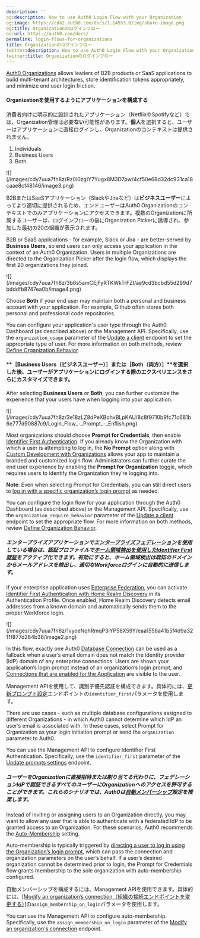 ```yaml
---
description: ''
og:description: How to use Auth0 Login Flow with your Organization
og:image: https://cdn2.auth0.com/docs/1.14553.0/img/share-image.png
og:title: Organizationのログインフロー
og:url: https://auth0.com/docs/
permalink: login-flows-for-organizations
title: Organizationのログインフロー
twitter:description: How to use Auth0 Login Flow with your Organization
twitter:title: Organizationのログインフロー
---
```


[Auth0 Organizations](/docs/manage-users/organizations) allows leaders of B2B products or SaaS applications to build multi-tenant architectures, store identification tokens appropriately, and minimize end user login friction.

#### Organizationを使用するようにアプリケーションを構成する

消費者向けに明示的に設計されたアプリケーション（NetflixやSpotifyなど）では、Organization管理は必要**ない**可能性があります。**個人**を選択すると、ユーザーはアプリケーションに直接ログインし、Organizationのコンテキストは提供されません。

1. Individuals
2. Business Users
3. Both

<Frame>![](/images/cdy7uua7fh8z/Rz0i0zgIY7Yugx8M3D7pw/4cf50e68d32dc931ca18caae8cf48146/image3.png)</Frame>

B2BまたはSaaSアプリケーション（SlackやJiraなど）は**ビジネスユーザー**によってより適切に提供されるため、エンドユーザーはAuth0 Organizationのコンテキストでのみアプリケーションにアクセスできます。複数のOrganizationに所属するユーザーは、ログインフローの後にOrganization Pickerに誘導され、参加した最初の20の組織が表示されます。

B2B or SaaS applications - for example, Slack or Jira - are better-served by **Business Users,** so end users can only access your application in the context of an Auth0 Organization. Users in multiple Organizations are directed to the Organization Picker after the login flow, which displays the first 20 organizations they joined.

<Frame>![](/images/cdy7uua7fh8z/3b6s5amCEjFyRTKWkTrFZI/ae9cd3bcbd55d299d7bdddfb8747ea0b/image4.png)</Frame>

Choose **Both** if your end user may maintain both a personal and business account with your application. For example, Github often stores both personal and professional code repositories.

You can configure your application's user type through the <Tooltip tip="Auth0 Dashboard: Auth0's main product to configure your services." cta="View Glossary" href="/docs/glossary?term=Auth0+Dashboard">Auth0 Dashboard</Tooltip> (as described above) or the <Tooltip tip="Management API: A product to allow customers to perform administrative tasks." cta="View Glossary" href="/docs/glossary?term=Management+API">Management API</Tooltip>. Specifically, use the `organization_usage` parameter of the [Update a client](https://auth0.com/docs/api/management/v2/clients/patch-clients-by-id) endpoint to set the appropriate type of user. For more information on both methods, review [Define Organization Behavior](/docs/manage-users/organizations/configure-organizations/define-organization-behavior).

#### **［Business Users（ビジネスユーザー）］**または**［Both（両方）］**を選択した後、ユーザーがアプリケーションにログインする際のエクスペリエンスをさらにカスタマイズできます。

After selecting **Business Users** or **Both**, you can further customize the experience that your users have when logging into your application.

<Frame>![](/images/cdy7uua7fh8z/3e18zLZ8dPeXBohvBLpKAU/8c8f9710b9fc71c681b6e777d90887c9/Login_Flow_-_Prompt_-_Enflish.png)</Frame>

Most organizations should choose **Prompt for Credentials**, then enable [Identifier First Authentication](/docs/authenticate/login/auth0-universal-login/identifier-first). If you already know the Organization with which a user is attempting to log in, the **No Prompt** option along with [Custom Development with Organizations](/docs/manage-users/organizations/custom-development) allows your app to maintain a branded and customized login flow. Administrators can further curate the end user experience by enabling the **Prompt for Organization** toggle, which requires users to identify the Organization they’re logging into.

<Callout icon="file-lines" color="#0EA5E9" iconType="regular">

**Note**: Even when selecting Prompt for Credentials, you can still direct users to [log in with a specific organization’s login prompt](/docs/manage-users/organizations/custom-development#i-want-users-to-log-in-to-a-specified-organization) as needed.

</Callout>

You can configure the login flow for your application through the Auth0 Dashboard (as described above) or the Management API. Specifically, use the `organization_require_behavior` parameter of the [Update a client](https://auth0.com/docs/api/management/v2/clients/patch-clients-by-id) endpoint to set the appropriate flow. For more information on both methods, review [Define Organization Behavior](/docs/manage-users/organizations/configure-organizations/define-organization-behavior).

##### エンタープライズアプリケーションで[エンタープライズフェデレーション](/enterprise-connections)を使用している場合は、認証プロファイルで[ホーム領域検出を使用したIdentifier First認証](/login/universal-login/identifier-first)をアクティブ化できます。有効にすると、ホーム領域検出は既知のドメインからメールアドレスを検出し、適切なWorkforceログインに自動的に送信します。

If your enterprise application uses [Enterprise Federation](/docs/authenticate/enterprise-connections), you can activate [Identifier First Authentication with Home Realm Discovery](/docs/authenticate/login/auth0-universal-login/identifier-first) in its Authentication Profile. Once enabled, Home Realm Discovery detects email addresses from a known domain and automatically sends them to the proper Workforce login.

<Frame>![](/images/cdy7uua7fh8z/1vyoeNqhRmqP3iYP58X59Y/eaa1556a41b5f4d9a3211f877d284b36/image2.png)</Frame>

In this flow, exactly one Auth0 [Database Connection](/docs/authenticate/database-connections/custom-db) can be used as a fallback when a user’s email domain does not match the <Tooltip tip="Identity Provider (IdP): Service that stores and manages digital identities." cta="View Glossary" href="/docs/glossary?term=identity+provider">identity provider</Tooltip> (IdP) domain of any enterprise connections. Users are shown your application’s login prompt instead of an organization’s login prompt, and [Connections that are enabled for the Application](/docs/get-started/applications/update-application-connections) are visible to the user.

Management APIを使用して、識別子優先認証を構成できます。具体的には、[更新プロンプト設定](/api/management/v2/prompts/patch-prompts)エンドポイントの`identifier_first`パラメータを使用します。

<Callout icon="file-lines" color="#0EA5E9" iconType="regular">

There are use cases - such as multiple database configurations assigned to different Organizations - in which Auth0 cannot determine which IdP an user’s email is associated with. In these cases, select Prompt for Organization as your login initiation prompt or send the `organization` parameter to Auth0.

</Callout>

You can use the Management API to configure Identifier First Authentication. Specifically, use the `identifier_first` parameter of the [Update prompts settings](https://auth0.com/docs/api/management/v2/prompts/patch-prompts) endpoint.

##### ユーザーをOrganizationに直接招待または割り当てる代わりに、フェデレーションIdPで認証できるすべてのユーザーにOrganizationへのアクセスを許可することができます。これらのシナリオでは、Auth0は[自動メンバーシップ](/organizations/grant-just-in-time-membership)設定を推奨します。

Instead of inviting or assigning users to an Organization directly, you may want to allow any user that is able to authenticate with a federated IdP to be granted access to an Organization. For these scenarios, Auth0 recommends the [Auto-Membership](/docs/manage-users/organizations/configure-organizations/grant-just-in-time-membership) setting.

Auto-membership is typically triggered by [directing a user to log in using the Organization’s login prompt](/docs/manage-users/organizations/custom-development), which can pass the connection and organization parameters on the user’s behalf. If a user’s desired organization cannot be determined prior to login, the Prompt for Credentials flow grants membership to the sole organization with auto-membership configured.

自動メンバーシップを構成するには、Management APIを使用できます。具体的には、[[Modify an organization’s connection（組織の接続エンドポイントを変更する）]]()の`assign_membership_on_login`パラメータを使用します。

You can use the Management API to configure auto-membership. Specifically, use the `assign_membership_on_login` parameter of the [Modify an organization's connection](https://auth0.com/docs/api/management/v2/organizations/patch-enabled-connections-by-connection-id) endpoint.